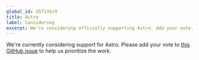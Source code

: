 ```yaml
---
global_id: d57135c9
title: Astro
label: Considering
excerpt: We're considering officially supporting Astro. Add your vote.
---
```


We're currently considering support for Astro. Please add your vote to [this GitHub issue](https://github.com/contentlayerdev/contentlayer/issues/171) to help us prioritize the work.
